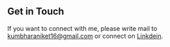 ## Get in Touch
If you want to connect with me, please write mail to [kumbharaniket16@gmail.com](#) or connect on [Linkdein](https://www.linkedin.com/in/aniket-kumbhar-2418ab151/).